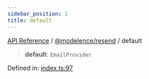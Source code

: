 ```yaml
---
sidebar_position: 1
title: default
---
```


[API Reference](/api-reference/@modelence/resend/variables/../../../index) / [@modelence/resend](/api-reference/@modelence/resend/variables/../index) / default

> **default**: `EmailProvider`

Defined in: [index.ts:97](https://github.com/modelence/modelence/blob/eb0758916af0194c0b9b05aed928d49828c2de43/packages/resend/src/index.ts#L97)
